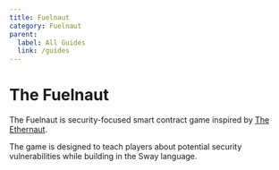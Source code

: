 ```yaml
---
title: Fuelnaut
category: Fuelnaut
parent:
  label: All Guides
  link: /guides
---
```


# The Fuelnaut

The Fuelnaut is security-focused smart contract game inspired by [The Ethernaut](https://ethernaut.openzeppelin.com/).

The game is designed to teach players about potential security vulnerabilities while building in the Sway language.

<FuelnautCards />